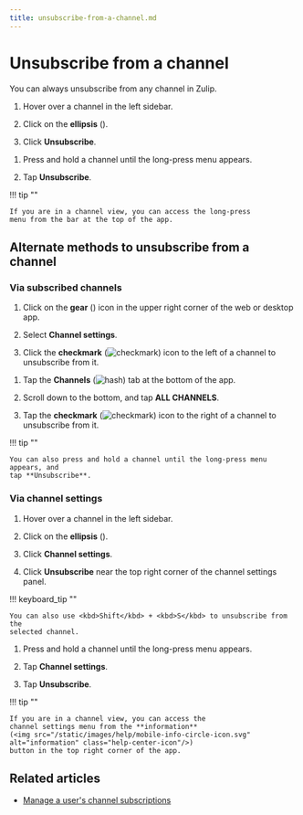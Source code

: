```yaml
---
title: unsubscribe-from-a-channel.md
---
```


# Unsubscribe from a channel

You can always unsubscribe from any channel in Zulip.

<Tabs>
<TabItem label="desktop-web">

1. Hover over a channel in the left sidebar.

1. Click on the **ellipsis** (<i class="zulip-icon zulip-icon-more-vertical"></i>).




1. Click **Unsubscribe**.

</TabItem>
<TabItem label="mobile">

1. Press and hold a channel until the long-press menu appears.




1. Tap **Unsubscribe**.


!!! tip ""

    If you are in a channel view, you can access the long-press
    menu from the bar at the top of the app.

</TabItem>
</Tabs>

## Alternate methods to unsubscribe from a channel

### Via subscribed channels

<Tabs>
<TabItem label="desktop-web">

1. Click on the **gear** (<i class="zulip-icon zulip-icon-gear"></i>) icon in
   the upper right corner of the web or desktop app.

1. Select **<i class="zulip-icon zulip-icon-hash"></i> Channel settings**.



1. Click the **checkmark**
   (<img src="/static/images/help/desktop-web-check-icon.svg" alt="checkmark" class="help-center-icon"/>)
   icon to the left of a channel to unsubscribe from it.

</TabItem>
<TabItem label="mobile">

1. Tap the **Channels**
   (<img src="/static/images/help/mobile-hash-icon.svg" alt="hash" class="help-center-icon"/>)
   tab at the bottom of the app.

1. Scroll down to the bottom, and tap **ALL CHANNELS**.




1. Tap the **checkmark**
   (<img src="/static/images/help/mobile-check-icon.svg" alt="checkmark" class="help-center-icon"/>)
   icon to the right of a channel to unsubscribe from it.

!!! tip ""

    You can also press and hold a channel until the long-press menu appears, and
    tap **Unsubscribe**.

</TabItem>
</Tabs>

### Via channel settings

<Tabs>
<TabItem label="desktop-web">

1. Hover over a channel in the left sidebar.

1. Click on the **ellipsis** (<i class="zulip-icon zulip-icon-more-vertical"></i>).




1. Click **Channel settings**.

1. Click **Unsubscribe** near the top right corner of the channel settings panel.

!!! keyboard_tip ""

    You can also use <kbd>Shift</kbd> + <kbd>S</kbd> to unsubscribe from the
    selected channel.

</TabItem>
<TabItem label="mobile">

1. Press and hold a channel until the long-press menu appears.




1. Tap **Channel settings**.

1. Tap **Unsubscribe**.


!!! tip ""

    If you are in a channel view, you can access the
    channel settings menu from the **information**
    (<img src="/static/images/help/mobile-info-circle-icon.svg" alt="information" class="help-center-icon"/>)
    button in the top right corner of the app.

</TabItem>
</Tabs>

## Related articles

* [Manage a user's channel subscriptions](/help/manage-user-channel-subscriptions)



